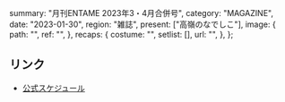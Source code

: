   summary: "月刊ENTAME 2023年3・4月合併号",
  category: "MAGAZINE",
  date: "2023-01-30",
  region: "雑誌",
  present: ["高嶺のなでしこ"],
  image: {
    path: "",
    ref: "",
  },
  recaps: {
    costume: "",
    setlist: [],
    url: "",
  },
};

## リンク

- [公式スケジュール](https://takanenonadeshiko.jp/?p=715)
